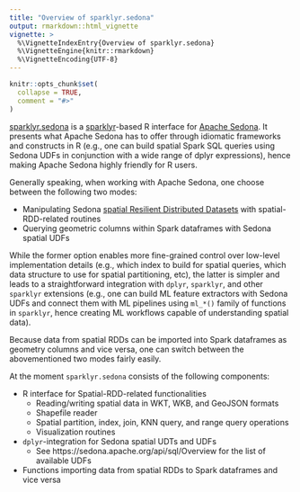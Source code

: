 ```yaml
---
title: "Overview of sparklyr.sedona"
output: rmarkdown::html_vignette
vignette: >
  %\VignetteIndexEntry{Overview of sparklyr.sedona}
  %\VignetteEngine{knitr::rmarkdown}
  %\VignetteEncoding{UTF-8}
---
```


```r
knitr::opts_chunk$set(
  collapse = TRUE,
  comment = "#>"
)
```

[sparklyr.sedona](https://github.com/r-spark/sparklyr.sedona) is a [sparklyr](https://github.com/sparklyr/sparklyr)-based R interface for [Apache Sedona](https://sedona.apache.org).
It presents what Apache Sedona has to offer through idiomatic frameworks and constructs in R (e.g., one can build spatial Spark SQL queries using Sedona UDFs in conjunction with a wide range of dplyr expressions), hence making Apache Sedona highly friendly for R users.

Generally speaking, when working with Apache Sedona, one choose between the following two modes:

* Manipulating Sedona [spatial Resilient Distributed Datasets](https://sedona.apache.org/api/javadoc/core/org/apache/sedona/core/spatialRDD/SpatialRDD.html) with spatial-RDD-related routines
* Querying geometric columns within Spark dataframes with Sedona spatial UDFs

While the former option enables more fine-grained control over low-level implementation details (e.g., which index to build for spatial queries, which data structure to use for spatial partitioning, etc), the latter is simpler and leads to a straightforward integration with `dplyr`, `sparklyr`, and other `sparklyr` extensions (e.g., one can build ML feature extractors with Sedona UDFs and connect them with ML pipelines using `ml_*()` family of functions in `sparklyr`, hence creating ML workflows capable of understanding spatial data).

Because data from spatial RDDs can be imported into Spark dataframes as geometry columns and vice versa, one can switch between the abovementioned two modes fairly easily.

At the moment `sparklyr.sedona` consists of the following components:

* R interface for Spatial-RDD-related functionalities
    * Reading/writing spatial data in WKT, WKB, and GeoJSON formats
    * Shapefile reader
    * Spatial partition, index, join, KNN query, and range query operations
    * Visualization routines
* `dplyr`-integration for Sedona spatial UDTs and UDFs
    * See https://sedona.apache.org/api/sql/Overview for the list of available UDFs
* Functions importing data from spatial RDDs to Spark dataframes and vice versa
